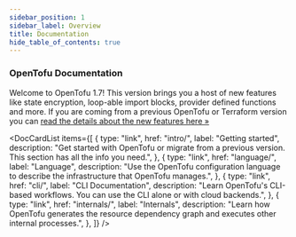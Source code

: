 ```yaml
---
sidebar_position: 1
sidebar_label: Overview
title: Documentation
hide_table_of_contents: true
---
```



### OpenTofu Documentation <DocVersionBadge />

Welcome to OpenTofu 1.7! This version brings you a host of new features like state encryption, loop-able import blocks, provider defined functions and more. If you are coming from a previous OpenTofu or Terraform version you can [read the details about the new features here &raquo;](intro/whats-new.mdx)

<DocCardList
    items={[
        {
            type: "link",
            href: "intro/",
            label: "Getting started",
            description:
                "Get started with OpenTofu or migrate from a previous version. This section has all the info you need.",
        },
        {
            type: "link",
            href: "language/",
            label: "Language",
            description:
                "Use the OpenTofu configuration language to describe the infrastructure that OpenTofu manages.",
        },
        {
            type: "link",
            href: "cli/",
            label: "CLI Documentation",
            description:
                "Learn OpenTofu's CLI-based workflows. You can use the CLI alone or with cloud backends.",
        },
        {
            type: "link",
            href: "internals/",
            label: "Internals",
            description:
                "Learn how OpenTofu generates the resource dependency graph and executes other internal processes.",
        },
    ]}
/>
